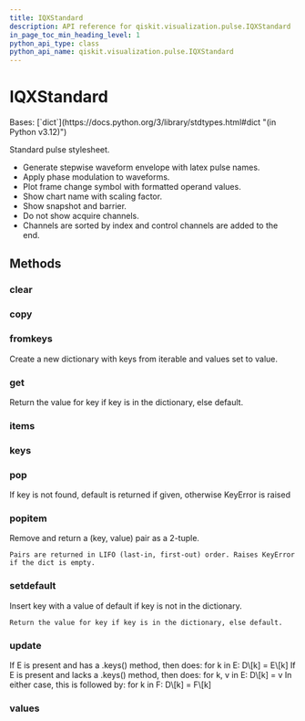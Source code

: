 ```yaml
---
title: IQXStandard
description: API reference for qiskit.visualization.pulse.IQXStandard
in_page_toc_min_heading_level: 1
python_api_type: class
python_api_name: qiskit.visualization.pulse.IQXStandard
---
```


# IQXStandard

<Class id="qiskit.visualization.pulse.IQXStandard" isDedicatedPage={true} github="https://github.com/qiskit/qiskit/tree/stable/0.25/qiskit/visualization/pulse_v2/stylesheet.py" signature="qiskit.visualization.pulse.IQXStandard(**kwargs)">
  Bases: [`dict`](https://docs.python.org/3/library/stdtypes.html#dict "(in Python v3.12)")

  Standard pulse stylesheet.

  *   Generate stepwise waveform envelope with latex pulse names.
  *   Apply phase modulation to waveforms.
  *   Plot frame change symbol with formatted operand values.
  *   Show chart name with scaling factor.
  *   Show snapshot and barrier.
  *   Do not show acquire channels.
  *   Channels are sorted by index and control channels are added to the end.

  ## Methods

  ### clear

  <Function id="qiskit.visualization.pulse.IQXStandard.clear" name="clear" signature="clear() → None.  Remove all items from D." />

  ### copy

  <Function id="qiskit.visualization.pulse.IQXStandard.copy" name="copy" signature="copy() → a shallow copy of D" />

  ### fromkeys

  <Function id="qiskit.visualization.pulse.IQXStandard.fromkeys" name="fromkeys" signature="fromkeys(value=None, /)">
    Create a new dictionary with keys from iterable and values set to value.
  </Function>

  ### get

  <Function id="qiskit.visualization.pulse.IQXStandard.get" name="get" signature="get(key, default=None, /)">
    Return the value for key if key is in the dictionary, else default.
  </Function>

  ### items

  <Function id="qiskit.visualization.pulse.IQXStandard.items" name="items" signature="items() → a set-like object providing a view on D's items" />

  ### keys

  <Function id="qiskit.visualization.pulse.IQXStandard.keys" name="keys" signature="keys() → a set-like object providing a view on D's keys" />

  ### pop

  <Function id="qiskit.visualization.pulse.IQXStandard.pop" name="pop" signature="pop(k[, d]) → v, remove specified key and return the corresponding value.">
    If key is not found, default is returned if given, otherwise KeyError is raised
  </Function>

  ### popitem

  <Function id="qiskit.visualization.pulse.IQXStandard.popitem" name="popitem" signature="popitem()">
    Remove and return a (key, value) pair as a 2-tuple.

    Pairs are returned in LIFO (last-in, first-out) order. Raises KeyError if the dict is empty.
  </Function>

  ### setdefault

  <Function id="qiskit.visualization.pulse.IQXStandard.setdefault" name="setdefault" signature="setdefault(key, default=None, /)">
    Insert key with a value of default if key is not in the dictionary.

    Return the value for key if key is in the dictionary, else default.
  </Function>

  ### update

  <Function id="qiskit.visualization.pulse.IQXStandard.update" name="update" signature="update([E, ]**F) → None.  Update D from dict/iterable E and F.">
    If E is present and has a .keys() method, then does: for k in E: D\[k] = E\[k] If E is present and lacks a .keys() method, then does: for k, v in E: D\[k] = v In either case, this is followed by: for k in F: D\[k] = F\[k]
  </Function>

  ### values

  <Function id="qiskit.visualization.pulse.IQXStandard.values" name="values" signature="values() → an object providing a view on D's values" />
</Class>

